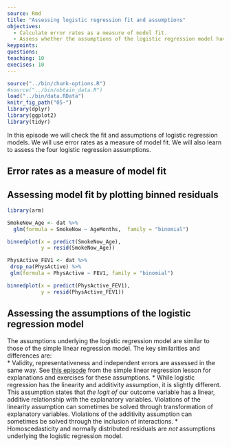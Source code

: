 ---
source: Rmd
title: "Assessing logistic regression fit and assumptions"
objectives:
  - Calculate error rates as a measure of model fit.
  - Assess whether the assumptions of the logistic regression model have been violated. 
keypoints:
questions:
teaching: 10
execises: 10
---

```{r, include=FALSE}
source("../bin/chunk-options.R")
#source("../bin/obtain_data.R")
load("../bin/data.RData")
knitr_fig_path("05-")
library(dplyr)
library(ggplot2)
library(tidyr)
```

In this episode we will check the fit and assumptions of logistic regression models. We will use error rates as a measure of model fit. We will also learn to assess the four logistic regression assumptions.

## Error rates as a measure of model fit

## Assessing model fit by plotting binned residuals

```{r}
library(arm)

SmokeNow_Age <- dat %>%
  glm(formula = SmokeNow ~ AgeMonths,  family = "binomial")

binnedplot(x = predict(SmokeNow_Age),
           y = resid(SmokeNow_Age)) 

PhysActive_FEV1 <- dat %>%
 drop_na(PhysActive) %>%
 glm(formula = PhysActive ~ FEV1, family = "binomial")

binnedplot(x = predict(PhysActive_FEV1),
           y = resid(PhysActive_FEV1)) 

```

## Assessing the assumptions of the logistic regression model
The assumptions underlying the logistic regression model are similar to those
of the simple linear regression model. The key similarities and differences are:  
* Validity, representativeness and independent errors are assessed in the same way. See [this episode](https://carpentries-incubator.github.io/simple-linear-regression-public-health/06-fitAndAssumptionSLR/index.html) from the simple linear regression lesson for explanations and exercises for these assumptions.
* While logistic regression has the linearity and additivity assumption, it is slightly different. This assumption states that *the logit of* our outcome variable has a linear, additive relationship with the explanatory variables. Violations of the linearity assumption can sometimes be solved through transformation of explanatory variables. Violations of the additivity assumption can sometimes be solved through the inclusion of interactions.
* Homoscedasticity and normally distributed residuals are *not* assumptions underlying the logistic regression model.



